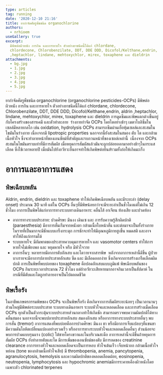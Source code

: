 ```yaml
---
type: articles
tag: running
date: '2020-12-10 21:16'
title: ยากำจัดศัตรูพืชชนิด organochlorine
authors:
  - nrhioem
useGallery: true
excerpt: 
  มีพิษต่อผิวหนัง การกิน และการหายใจ ตัวอย่างยาชนิดนี้ได้แก่ chlordane,
  chlordecone, Chlorobenzilate, DDT, DDE DDD, Dicofol/Kelthane,endrin, aldrin
  ,heptachlor, lindane, mehtoxychlor, mirex, toxaphene และ dieldrin
attachments:
  - bg.jpg
  - 1.jpg
  - 2.jpg
  - 3.jpg
  - 4.jpg
  - 5.jpg
---
```



​ยากำจัดศัตรูพืชชนิด organochlorine (organochlorine pesticides-OCPs) มีพิษต่อผิวหนัง การกิน และการหายใจ ตัวอย่างยาชนิดนี้ได้แก่ chlordane, chlordecone, Chlorobenzilate, DDT, DDE DDD, Dicofol/Kelthane,endrin, aldrin ,heptachlor, lindane, mehtoxychlor, mirex, toxaphene และ dieldrin การดูดซึมและพิษแตกต่างขึ้นอยู่กับโครงสร้างของสารเคมี และตัวทำละลาย
​
ร่างกายกำจัด OCPs โดยไตอย่างช้าๆ เมตาโบลิซึ่มในเซลล์มีหลายกลไก เช่น oxidation, hydrolysis OCPs สามารถซึมผ่านเยื่อหุ้มเซลล์และสะสมในไขมันในร่างกาย เนื่องจากมี lipotropic properties นอกจากนี้ยังสะสมในสมอง ตับ ไต และกล้ามเนื้อหัวใจ ซึ่งจะทำลายหน้าที่ของเอนซัยม์ที่สำคัญและรบกวนหน้าที่ของเซลล์เหล่านี้
​
เนื่องจาก OCPs สะสมในไขมันตราบเท่าที่มีการสัมผัส เมื่อหยุดการสัมผัสแล้วมันจะถูกปล่อยออกมาอย่างช้าๆในกระแสเลือด ซึ่งใช้เวลาหลายปี เมื่อมันไปยังอวัยวะอื่นอาจทำให้เกิดพิษต่อยีนส์รวมทั้งก่อให้เกิดมะเร็ง

# อาการและอาการแสดง
## พิษเฉียบพลัน
​Aldrin, endrin, dieldrin และ toxaphene ทำให้เกิดพิษเฉียบพลัน และมีระยะล่า (delay onset) ประมาณ 30 นาที แต่ใน OCPs อื่นๆที่มีพิษน้อยกว่าจะมีระยะล่าเป็นชั่วโมงแต่ไม่เกิน 12 ชั่วโมง อาการเป็นพิษได้แก่อาการทางระบบทางเดินอาหาร: คลื่นไส้ อาเจียน ท้องเสีย และปวดท้อง
- อาการทางระบบประสาท: ปวดศีรษะ มึนงง เดินเซ และ การรับความรู้สึกผิดปกติ (paraesthesia) มีอาการสั่นเริ่มจากหนังตา กล้ามเนื้อใบหน้าสั่น และต่อมาจะเป็นทั้งร่างกาย ในรายที่เป็นมากจะมีชักแบบเกร็งกระตุก การชักจะทำให้มีอุณหภูมิกายสูงขึ้น หมดสติ และอาจทำให้ถึงแก่กรรมได้
- ระบบหายใจ: มีอัมพาตของประสาทควบคุมการหายใจ และ vasomotor centers ทำให้การหายใจไม่เพียงพอ และ หยุดหายใจ หรือ มีหัวใจวาย
- อาการอื่นๆ: หลายรายมีอาการตับอักเสบ และไตวายจากสารพิษ
​
หลังจากอาการเหล่านี้ดีขึ้น ผู้ป่วยบางรายจะมีอาการปลายประสาทอักเสบ ซีด และ มีเลือดออกง่าย ซึ่งเกิดจากการสร้างเกร็ดเลือดผิดปกติ การเป็นพิษที่พบบ่อยของ toxaphene คือปอดอักเสบแบบภูมิแพ้
​พิษเฉียบพลันของ OCPs กินระยะเวลาประมาณ 72 ชั่วโมง แต่ถ้าอวัยวะเสียหายมากอาจกินเวลาเป็นสัปดาห์ ในกรณีที่มีตับและไตถูกทำลายอาจเป็นไปตลอดชีวิต
## พิษเรื้อรัง
​ในอาชีพเกษตรกรรมพิษของ OCPs จะเป็นพิษเรื้อรัง คือเกิดจากการสัมผัสระยะน้อยๆ เป็นเวลานานๆ ส่วนใหญ่มีพิษต่อระบบประสาท ระบบทางเดินอาหาร ระบบหัวใจและหลอดเลือด และการสร้างเม็ดเลือด OCPs ทุกตัวเป็นตัวกระตุ้นระบบประสาทส่วนกลางทำให้เกิดชัก สามารถตรวจพบความผิดปกติได้ทางคลื่นสมอง นอกจากนี้จะพบปลายประสาทอักเสบ สมองอักเสบ หรืออาการทางระบบประสาทอื่นๆ พบการสั่น (tremor) อาการแสดงที่พบบ่อยคือการปวดศีรษะ มึนงง ชา หรือมีอาการเจ็บแปลบๆที่แขนขา มีความดันโลหิตเปลี่ยนแปลงอย่างรวดเร็ว หรืออาการทางระบบหัวใจและหลอดเลือดอื่นๆ ส่วนน้อยจะพบการปวดแบบรุนแรง (colic) ใต้ชายโครงขวาและในบริเวณสะดือ อาการเหล่านี้จะดีขึ้นถ้าหยุดการสัมผัส
​OCPs ยังทำลายตับและไต มีการเพิ่มของเอนซัยม์ของตับ มีการลดของ creatinine clearance อาการทางหัวใจและหลอดเลือดจะเป็นการหอบ หัวใจเต้นเร็ว เจ็บหน้าอก กล้ามเนื้อหัวใจหย่อน (tone ของกล้ามเนื้อหัวใจเสีย) มี thrombopenia, anemia, pancytopenia, agranulocytosis, hemolysis และความผิดปกติของหลอดเลือดฝอย, eosinopenia, neutropenia, lymphocytosis และ hypochromic anemiaมีการระคายเคืองผิวหนังโดยเฉพาะตัว chlorinated terpenes